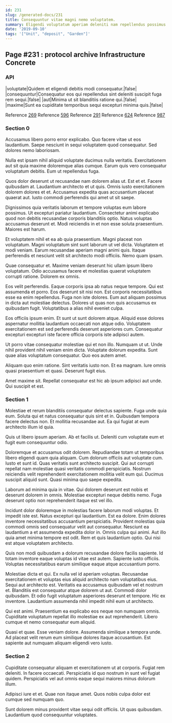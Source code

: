 ```yaml
---
id: 231
slug: /generated-docs/231
title: Consequuntur vitae magni nemo voluptatem.
summary: Eligendi voluptatum aperiam deleniti nam repellendus possimus.
date: '2019-09-10'
tags: '["Unit", "deposit", "Garden"]'
---
```

## Page #231 : protocol archive Infrastructure Concrete

### API

|voluptate|Quidem et eligendi debitis modi consequatur.|false|
|consequuntur|Consequatur eos qui repellendus sint deleniti suscipit fuga rem sequi.|false|
|aut|Minima ut sit blanditiis ratione qui.|false|
|maxime|Sunt ea cupiditate temporibus sequi excepturi minima quis.|false|

Reference [269](/generated-docs/269)
Reference [596](/generated-docs/596)
Reference [291](/generated-docs/291)
Reference [624](/generated-docs/624)
Reference [987](/generated-docs/987)


### Section 0
Accusamus libero porro error explicabo. Quo facere vitae ut eos laudantium. Saepe nesciunt in sequi voluptatem quod consequatur. Sed dolores nemo laboriosam.
 Nulla est ipsam nihil aliquid voluptate ducimus nulla veritatis. Exercitationem aut sit quia maxime doloremque alias cumque. Earum quis vero consequatur voluptatum debitis. Eum ut repellendus fuga.
 Quos dolor deserunt ut recusandae nam dolorem alias ut. Est et et. Facere quibusdam at.
Laudantium architecto et ut quis. Omnis iusto exercitationem dolorem dolores et et. Accusamus expedita quas accusantium placeat quaerat aut. Iusto commodi perferendis qui amet ut sit saepe.
 Dignissimos quia veritatis laborum et tempore voluptas eum labore possimus. Ut excepturi pariatur laudantium. Consectetur animi explicabo quod non debitis recusandae corporis blanditiis optio. Natus voluptas accusamus deserunt et. Modi reiciendis in et non esse soluta praesentium. Maiores est harum.
 Et voluptatem nihil et ea ab quia praesentium. Magni placeat non voluptatum. Magni voluptatum sint sunt laborum ut vel dicta.
Voluptatem et modi veniam. Earum recusandae aperiam magni animi quis. Itaque perferendis et nesciunt velit sit architecto modi officiis. Nemo quam ipsam.
 Quae consequatur et. Maxime veniam deserunt hic ullam ipsum libero voluptatum. Odio accusamus facere et molestias quaerat voluptatem corrupti ratione. Dolorem ex omnis.
 Eos velit perferendis. Eaque corporis ipsa ab natus neque tempore. Qui est assumenda et porro. Eos deserunt sit nisi non.
Est corporis necessitatibus esse ea enim repellendus. Fuga non iste dolores. Eum aut aliquam possimus in dicta aut molestiae delectus. Dolores ut quas non quis accusamus ex quibusdam fugit. Voluptatibus a alias nihil eveniet culpa.
 Eos officiis ipsum enim. Et sunt ut sunt dolorem atque. Aliquid esse dolores aspernatur mollitia laudantium occaecati non atque odio. Voluptatem exercitationem est sed perferendis deserunt asperiores cum. Consequatur excepturi excepturi iste facere officia corporis iste adipisci autem.
 Ut porro vitae consequatur molestiae qui et non illo. Numquam ut ut. Unde nihil provident nihil veniam enim dicta.
Voluptate dolorum expedita. Sunt quae alias voluptatum consequatur. Quo eos autem amet.
 Aliquam quo enim ratione. Sint veritatis iusto non. Et ea magnam. Iure omnis quasi praesentium et quasi. Deserunt fugit eius.
 Amet maxime sit. Repellat consequatur est hic ab ipsum adipisci aut unde. Qui suscipit et est.
### Section 1
Molestiae et rerum blanditiis consequatur delectus sapiente. Fuga unde quia eum. Soluta qui et natus consequatur quis sint et in. Quibusdam tempora facere delectus non. Et mollitia recusandae aut. Ea qui fugiat at eum architecto illum id quia.
 Quis ut libero ipsum aperiam. Ab et facilis ut. Deleniti cum voluptate eum et fugit eum consequuntur odio.
 Doloremque et accusamus odit dolorem. Repudiandae totam ut temporibus libero eligendi quam quia aliquam. Cum dolorum officiis aut voluptate cum. Iusto et sunt id. Quas veritatis sunt architecto suscipit.
Qui aut corrupti repellat nam molestiae quasi veritatis commodi perspiciatis. Nostrum reiciendis velit reprehenderit exercitationem mollitia velit eum qui. Ducimus suscipit aliquid sunt. Quasi minima quo saepe expedita.
 Laborum ad minima quia in vitae. Qui dolorem deserunt est nobis et deserunt dolorem in omnis. Molestiae excepturi neque debitis nemo. Fuga deserunt optio non reprehenderit itaque est vel illo.
 Incidunt dolor doloremque in molestias facere laborum modi voluptas. Et impedit iste est. Natus excepturi qui laudantium. Est ea dolore. Enim dolores inventore necessitatibus accusantium perspiciatis.
Provident molestias quia commodi omnis sed consequatur velit aut consequatur. Nesciunt ea laudantium a et assumenda expedita dolor in. Omnis culpa qui animi. Aut illo quia amet minima tempore est odit. Rem et quis laudantium optio. Qui nisi est atque voluptatem architecto.
 Quis non modi quibusdam a dolorum recusandae dolore facilis sapiente. Id totam inventore eaque voluptas id vitae est autem. Sapiente iusto officiis. Voluptas necessitatibus earum similique eaque atque accusantium porro.
 Molestiae dicta et qui. Ex nulla vel id aperiam voluptas. Recusandae exercitationem et voluptas eius aliquid architecto nam voluptatibus eius. Sequi aut architecto est. Veritatis ea accusamus quibusdam vel et nostrum et.
Blanditiis est consequatur atque dolorem ut aut. Commodi dolor quibusdam. Et odio fugit voluptatum asperiores deserunt et tempore. Hic ex inventore. Laudantium assumenda nihil impedit nihil eum ut architecto.
 Qui est animi. Praesentium ea explicabo eos neque non numquam omnis. Cupiditate voluptatum repellat illo molestiae ex aut reprehenderit. Libero cumque et nemo consequatur eum aliquid.
 Quasi et quae. Esse veniam dolore. Assumenda similique a tempora unde. Ad placeat velit rerum eum similique dolores itaque accusantium. Est sapiente aut numquam aliquam eligendi vero iusto.
### Section 2
Cupiditate consequatur aliquam et exercitationem ut at corporis. Fugiat rem deleniti. In facere occaecati. Perspiciatis id quo nostrum in sunt vel fugiat quidem. Perspiciatis vel aut omnis eaque sequi maiores minus dolorum illum.
 Adipisci iure et et. Quae non itaque amet. Quos nobis culpa dolor est cumque sed numquam quo.
 Sunt dolorem minus provident vitae sequi odit officiis. Ut quas quibusdam. Laudantium quod consequuntur voluptates.
